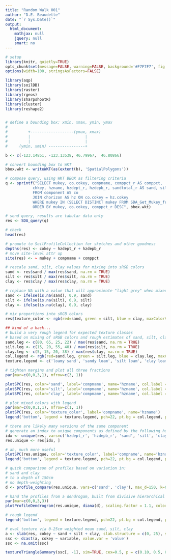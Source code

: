 ```yaml
---
title: "Random Walk 001"
author: "D.E. Beaudette"
date: "`r Sys.Date()`"
output:
  html_document:
    mathjax: null
    jquery: null
    smart: no
---
```


```r
# setup
library(knitr, quietly=TRUE)
opts_chunk$set(message=FALSE, warning=FALSE, background='#F7F7F7', fig.align='center', fig.retina=1, dev='png', tidy=FALSE, verbose=FALSE)
options(width=100, stringsAsFactors=FALSE)
```




```r
library(aqp)
library(soilDB)
library(raster)
library(rgeos)
library(sharpshootR)
library(cluster)
library(reshape2)


# define a bounding box: xmin, xmax, ymin, ymax
#
#         +-------------------(ymax, xmax)
#         |                        |
#         |                        |
#     (ymin, xmin) ----------------+

b <- c(-123.14851, -123.13538, 46.79967,  46.80866)

# convert bounding box to WKT
bbox.wkt <- writeWKT(as(extent(b), 'SpatialPolygons'))

# compose query, using WKT BBOX as filtering criteria
q <- sprintf("SELECT mukey, co.cokey, compname, comppct_r AS comppct,
            chkey, hzname, hzdept_r, hzdepb_r, sandtotal_r AS sand, silttotal_r AS silt, claytotal_r AS clay
            FROM component AS co
            JOIN chorizon AS hz ON co.cokey = hz.cokey
            WHERE mukey IN (SELECT DISTINCT mukey FROM SDA_Get_Mukey_from_intersection_with_WktWgs84('%s') )
            ORDER BY mukey, co.cokey, comppct_r DESC", bbox.wkt)

# send query, results are tabular data only
res <- SDA_query(q)

# check
head(res)

# promote to SoilProfileCollection for sketches and other goodness
depths(res) <- cokey ~ hzdept_r + hzdepb_r
# move site-level attr up
site(res) <- ~ mukey + compname + comppct

# rescale sand, silt, clay values for mixing into sRGB colors
sand <- res$sand / max(res$sand, na.rm = TRUE)
silt <- res$silt / max(res$silt, na.rm = TRUE)
clay <- res$clay / max(res$clay, na.rm = TRUE)

# replace NA with a value that will approximate "light grey" when mixed
sand <- ifelse(is.na(sand), 0.9, sand)
silt <- ifelse(is.na(silt), 0.9, silt)
clay <- ifelse(is.na(clay), 0.9, clay)

# mix proportions into sRGB colors
res$texture_color <- rgb(red=sand, green = silt, blue = clay, maxColorValue = 1)

## kind of a hack...
# build a very rough legend for expected texture classes
# based on mixing of sRGB colors and rough estimates of sand, silt, clay percentages
sand.leg <- c(80, 65, 25, 22) / max(res$sand, na.rm = TRUE)
silt.leg <- c(15, 20, 55, 40) / max(res$silt, na.rm = TRUE)
clay.leg <- c(5, 15, 20, 38) / max(res$clay, na.rm = TRUE)
col.legend <- rgb(red=sand.leg, green = silt.leg, blue = clay.leg, maxColorValue = 1)
texture.legend <- c('loamy sand', 'sandy loam', 'silt loam', 'clay loam')
```


```r
# tighten margins and plot all three fractions
par(mar=c(0,0,3,1), mfrow=c(3, 1))

plotSPC(res, color='sand', label='compname', name='hzname', col.label = 'Percent Sand')
plotSPC(res, color='silt', label='compname', name='hzname', col.label = 'Percent Silt')
plotSPC(res, color='clay', label='compname', name='hzname', col.label = 'Percent Clay')
```

```r
# plot mixed colors with legend
par(mar=c(0,0,1,1), mfrow=c(1, 1))
plotSPC(res, color='texture_color', label='compname', name='hzname')
legend('bottom', legend = texture.legend, pch=22, pt.bg = col.legend, pt.cex = 2, bty='n', horiz = TRUE)

# there are likely many versions of the same component 
# generate an index to unique components as defined by the following horizon level attributes
idx <- unique(res, vars=c('hzdept_r', 'hzdepb_r', 'sand', 'silt', 'clay'))
res.unique <- res[idx, ]

# ah, much more useful
plotSPC(res.unique, color='texture_color', label='compname', name='hzname')
legend('bottom', legend = texture.legend, pch=22, pt.bg = col.legend, pt.cex = 2, bty='n', horiz = TRUE)
```

```r
# quick comparison of profiles based on variation in:
# sand and clay 
# to a depth of 150cm 
# no depth-weighting
d <- profile_compare(res.unique, vars=c('sand', 'clay'), max_d=150, k=0)

# hand the profiles from a dendrogam, built from divisive hierarchical clustering
par(mar=c(0,0,3,3))
plotProfileDendrogram(res.unique, diana(d), scaling.factor = 1.1, color='texture_color', width=0.25, y.offset = 5, axis.line.offset = -1, label='compname', name='hzname')

# rough legend
legend('bottom', legend = texture.legend, pch=22, pt.bg = col.legend, pt.cex = 2, bty='n', horiz = TRUE)
```


```r
# eval texture via 0-25cm weighted mean sand, silt, clay
a <- slab(res, cokey ~ sand + silt + clay, slab.structure = c(0, 25), slab.fun = mean, na.rm=TRUE)
ssc <- dcast(a, cokey ~ variable, value.var = 'value')
ssc <- na.omit(ssc)

textureTriangleSummary(ssc[, -1], sim=TRUE, cex=0.5, p = c(0.10, 0.5, 0.9)); title('0-25cm Weighted Mean')
```

